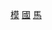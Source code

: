 {{Navbox
| name = 馬利國家元首
| title = {{flagicon|馬利}} [[马里总统|-{zh-cn:马里; zh-hk:馬里; zh-tw:馬利}-國家元首]]
| listclass = hlist
| image = [[File:Flag of Mali.svg|100px]]
| state = {{{state|autocollapse}}}
| list1 = [[莫迪博·凯塔]]{{to}}[[穆萨·特拉奥雷]]{{to}}[[阿马杜·图马尼·杜尔]]{{to}}[[阿尔法·奥马尔·科纳雷]]{{to}}[[阿马杜·图马尼·杜尔]]{{to}}{{link-en|阿馬杜·薩諾戈|Amadou Sanogo}}{{to}}{{link-en|迪翁昆達·特拉奧雷|Dioncounda Traoré}}<small>（代理）</small>{{to}}[[易卜拉欣·布巴卡爾·凱塔]]{{to}}{{le|阿西米·戈伊塔|Assimi Goita}}{{to}}[[巴·恩多]]<small>（代理）</small>{{to}}{{le|阿西米·戈伊塔|Assimi Goita}}
}}<noinclude>
{{Collapsible option}}
[[Category:馬利國家元首|模]]
[[Category:馬利模板|國]]
[[Category:国家元首导航模板|馬]]
</noinclude>